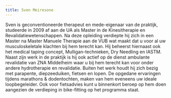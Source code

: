 ```yaml
---
title: Sven Meiresone
---
```


Sven is geconventioneerde therapeut en mede-eigenaar van de praktijk, studeerde in 2009 af aan de UA als Master in de Kinesitherapie en Revalidatiewetenschappen. Na deze opleiding verdiepte hij zich in een Master na Master Manuele Therapie aan de VUB wat maakt dat u voor al uw musculoskeletale klachten bij hem terecht kan. Hij beheerst hiernaast ook het medical taping concept, Mulligan-technieken, Dry Needling en IASTM. Naast zijn werk in de praktijk is hij ook actief op de dienst ambulante revalidatie van ZNA Middelheim waar u bij hem terecht kan voor onder andere hydrotherapie en revalidatie. Buiten het werk houdt hij zich bezig met parapente, diepzeeduiken, fietsen en lopen. De opgedane ervaringen tijdens marathons & dodentochten, maken van hem eveneens uw ideale loopbegeleider. Ook voor fietsadvies kunt u binnenkort beroep op hem doen aangezien de verdieping in bike-fitting op het programma staat.
